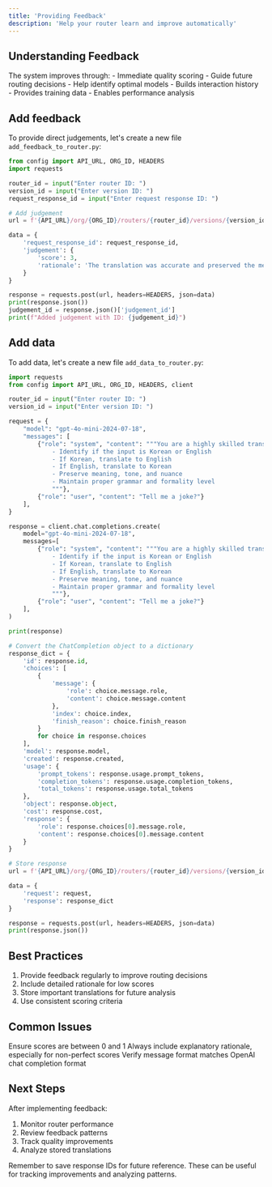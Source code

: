 ```yaml
---
title: 'Providing Feedback'
description: 'Help your router learn and improve automatically'
---
```


## Understanding Feedback
The system improves through:
<CardGroup cols={2}>
  <Card title="Direct Judgements" icon="star">
    - Immediate quality scoring
    - Guide future routing decisions
    - Help identify optimal models
  </Card>
  <Card title="Request/Response Storage" icon="database">
    - Builds interaction history
    - Provides training data
    - Enables performance analysis
  </Card>
</CardGroup>

## Add feedback
To provide direct judgements, let's create a new file `add_feedback_to_router.py`:

```python add_feedback_to_router.py
from config import API_URL, ORG_ID, HEADERS
import requests

router_id = input("Enter router ID: ")
version_id = input("Enter version ID: ")
request_response_id = input("Enter request response ID: ")

# Add judgement
url = f'{API_URL}/org/{ORG_ID}/routers/{router_id}/versions/{version_id}/judgement'

data = {
    'request_response_id': request_response_id, 
    'judgement': {
        'score': 3,
        'rationale': 'The translation was accurate and preserved the meaning of the original text.'
    }
}

response = requests.post(url, headers=HEADERS, json=data)
print(response.json())
judgement_id = response.json()['judgement_id']
print(f"Added judgement with ID: {judgement_id}")
```

## Add data
To add data, let's create a new file `add_data_to_router.py`:

```python add_data_to_router.py
import requests
from config import API_URL, ORG_ID, HEADERS, client

router_id = input("Enter router ID: ")
version_id = input("Enter version ID: ")

request = {
    "model": "gpt-4o-mini-2024-07-18",
    "messages": [
        {"role": "system", "content": """You are a highly skilled translator with expertise in many languages. Your task is to:
            - Identify if the input is Korean or English
            - If Korean, translate to English
            - If English, translate to Korean
            - Preserve meaning, tone, and nuance
            - Maintain proper grammar and formality level
            """},
        {"role": "user", "content": "Tell me a joke?"}
    ],
}

response = client.chat.completions.create(
    model="gpt-4o-mini-2024-07-18",
    messages=[
        {"role": "system", "content": """You are a highly skilled translator with expertise in many languages. Your task is to:
            - Identify if the input is Korean or English
            - If Korean, translate to English
            - If English, translate to Korean
            - Preserve meaning, tone, and nuance
            - Maintain proper grammar and formality level
            """},
        {"role": "user", "content": "Tell me a joke?"}
    ],
)

print(response)

# Convert the ChatCompletion object to a dictionary
response_dict = {
    'id': response.id,
    'choices': [
        {
            'message': {
                'role': choice.message.role,
                'content': choice.message.content
            },
            'index': choice.index,
            'finish_reason': choice.finish_reason
        }
        for choice in response.choices
    ],
    'model': response.model,
    'created': response.created,
    'usage': {
        'prompt_tokens': response.usage.prompt_tokens,
        'completion_tokens': response.usage.completion_tokens,
        'total_tokens': response.usage.total_tokens
    },
    'object': response.object,
    'cost': response.cost,
    'response': {
        'role': response.choices[0].message.role,
        'content': response.choices[0].message.content
    }
}

# Store response
url = f'{API_URL}/org/{ORG_ID}/routers/{router_id}/versions/{version_id}/response'

data = {
    'request': request,
    'response': response_dict
}

response = requests.post(url, headers=HEADERS, json=data)
print(response.json())
```

## Best Practices
1. Provide feedback regularly to improve routing decisions
2. Include detailed rationale for low scores
3. Store important translations for future analysis
4. Use consistent scoring criteria

## Common Issues
<AccordionGroup>
  <Accordion title="Invalid Score Range">
    Ensure scores are between 0 and 1
  </Accordion>
  <Accordion title="Missing Rationale">
    Always include explanatory rationale, especially for non-perfect scores
  </Accordion>
  <Accordion title="Request Format">
    Verify message format matches OpenAI chat completion format
  </Accordion>
</AccordionGroup>

## Next Steps
After implementing feedback:
1. Monitor router performance
2. Review feedback patterns
3. Track quality improvements
4. Analyze stored translations

<Note>
Remember to save response IDs for future reference. These can be useful for tracking improvements and analyzing patterns.
</Note>